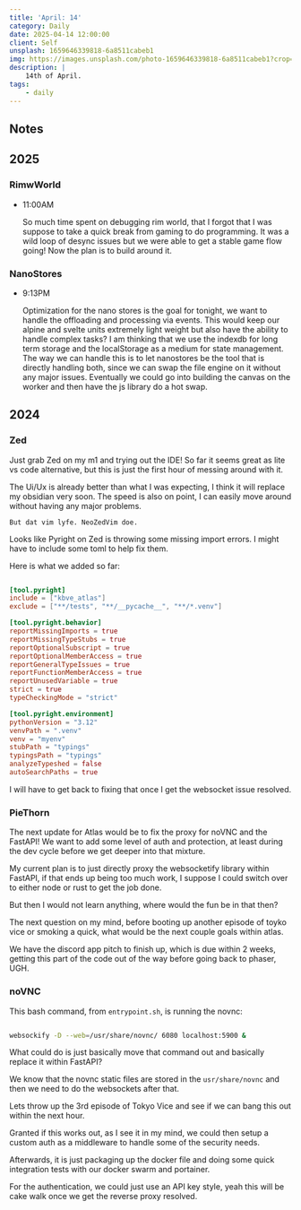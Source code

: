 ```yaml
---
title: 'April: 14'
category: Daily
date: 2025-04-14 12:00:00
client: Self
unsplash: 1659646339818-6a8511cabeb1
img: https://images.unsplash.com/photo-1659646339818-6a8511cabeb1?crop=entropy&cs=srgb&fm=jpg&ixid=MnwzNjM5Nzd8MHwxfHJhbmRvbXx8fHx8fHx8fDE2ODE3NDg2ODY&ixlib=rb-4.0.3&q=85
description: |
    14th of April.
tags:
    - daily
---
```


<Adsense />


## Notes

## 2025

### RimwWorld


-   11:00AM

    So much time spent on debugging rim world, that I forgot that I was suppose to take a quick break from gaming to do programming.
    It was a wild loop of desync issues but we were able to get a stable game flow going!
    Now the plan is to build around it.


### NanoStores

-   9:13PM

    Optimization for the nano stores is the goal for tonight, we want to handle the offloading and processing via events.
    This would keep our alpine and svelte units extremely light weight but also have the ability to handle complex tasks?
    I am thinking that we use the indexdb for long term storage and the localStorage as a medium for state management.
    The way we can handle this is to let nanostores be the tool that is directly handling both, since we can swap the file engine on it without any major issues.
    Eventually we could go into building the canvas on the worker and then have the js library do a hot swap.

## 2024


### Zed

Just grab Zed on my m1 and trying out the IDE!
So far it seems great as lite vs code alternative, but this is just the first hour of messing around with it.

The Ui/Ux is already better than what I was expecting, I think it will replace my obsidian very soon.
The speed is also on point, I can easily move around without having any major problems.

`But dat vim lyfe. NeoZedVim doe.`

Looks like Pyright on Zed is throwing some missing import errors.
I might have to include some toml to help fix them.

Here is what we added so far:

```toml

[tool.pyright]
include = ["kbve_atlas"]
exclude = ["**/tests", "**/__pycache__", "**/*.venv"]

[tool.pyright.behavior]
reportMissingImports = true
reportMissingTypeStubs = true
reportOptionalSubscript = true
reportOptionalMemberAccess = true
reportGeneralTypeIssues = true
reportFunctionMemberAccess = true
reportUnusedVariable = true
strict = true
typeCheckingMode = "strict"

[tool.pyright.environment]
pythonVersion = "3.12"
venvPath = ".venv"
venv = "myenv"
stubPath = "typings"
typingsPath = "typings"
analyzeTypeshed = false
autoSearchPaths = true
```

I will have to get back to fixing that once I get the websocket issue resolved.


### PieThorn

The next update for Atlas would be to fix the proxy for noVNC and the FastAPI!
We want to add some level of auth and protection, at least during the dev cycle before we get deeper into that mixture.

My current plan is to just directly proxy the websocketify library within FastAPI, if that ends up being too much work, I suppose I could switch over to either node or rust to get the job done.

But then I would not learn anything, where would the fun be in that then?

The next question on my mind, before booting up another episode of toyko vice or smoking a quick, what would be the next couple goals within atlas.

We have the discord app pitch to finish up, which is due within 2 weeks, getting this part of the code out of the way before going back to phaser, UGH.


### noVNC

This bash command, from `entrypoint.sh`, is running the novnc:

```bash

websockify -D --web=/usr/share/novnc/ 6080 localhost:5900 &

```

What could do is just basically move that command out and basically replace it within FastAPI?

We know that the novnc static files are stored in the `usr/share/novnc` and then we need to do the websockets after that.

Lets throw up the 3rd episode of Tokyo Vice and see if we can bang this out within the next hour.

Granted if this works out, as I see it in my mind, we could then setup a custom auth as a middleware to handle some of the security needs.

Afterwards, it is just packaging up the docker file and doing some quick integration tests with our docker swarm and portainer.

For the authentication, we could just use an API key style, yeah this will be cake walk once we get the reverse proxy resolved.
